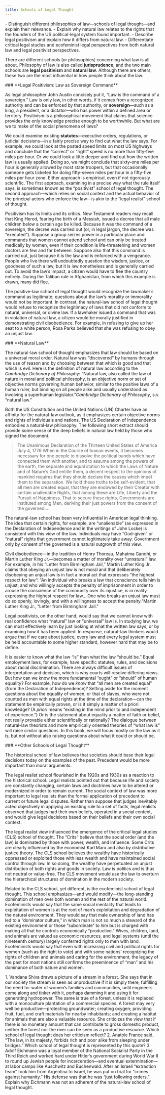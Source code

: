 ```yaml
---
title: Schools of Legal Thought
---
```

<div className="content-chunk" data-subsection-id = "Introduction-12t">
<info title="LEARNING OBJECTIVES">
    - Distinguish different philosophies of law—schools of legal thought—and explain their relevance.
    - Explain why natural law relates to the rights that the founders of the US political-legal system found important.
    - Describe legal positivism and explain how it differs from natural law. - Differentiate critical legal studies and ecofeminist legal perspectives from both natural law and legal positivist perspectives.
</info>

There are different schools (or philosophies) concerning what law is all about. Philosophy of law is also called **jurisprudence**, and the two main schools are **legal positivism** and **natural law**. Although there are others, these two are the most influential in how people think about the law.
</div>
<div className="content-chunk" data-subsection-id = "Legal-Positivism:-Law-as-Sovereign-Command-14t">
### **Legal Positivism: Law as Sovereign Command**

As legal philosopher John Austin concisely put it, “Law is the command of a sovereign.” Law is only law, in other words, if it comes from a recognized authority and can be enforced by that authority, or **sovereign**—such as a king, a president, or a dictator—who has power within a defined area or territory. Positivism is a philosophical movement that claims that science provides the only knowledge precise enough to be worthwhile. But what are we to make of the social phenomena of laws?

We could examine existing **statutes**—executive orders, regulations, or judicial decisions—in a fairly precise way to find out what the law says. For example, we could look at the posted speed limits on most US highways and conclude that the “correct” or “right” speed is no more than fifty-five miles per hour. Or we could look a little deeper and find out how the written law is usually applied. Doing so, we might conclude that sixty-one miles per hour is generally allowed by most state troopers, but that occasionally someone gets ticketed for doing fifty-seven miles per hour in a fifty-five miles per hour zone. Either approach is empirical, even if not rigorously scientific. The first approach, examining in a precise way what the rule itself says, is sometimes known as the “positivist” school of legal thought. The second approach—which relies on social context and the actual behavior of the principal actors who enforce the law—is akin to the “legal realist” school of thought.

Positivism has its limits and its critics. New Testament readers may recall that King Herod, fearing the birth of a Messiah, issued a decree that all male children below a certain age be killed. Because it was the command of a sovereign, the decree was carried out (or, in legal jargon, the decree was “executed”). Suppose a group seizes power in a particular place and commands that women cannot attend school and can only be treated medically by women, even if their condition is life-threatening and women doctors are few and far between. Suppose also that this command is carried out, just because it is the law and is enforced with a vengeance. People who live there will undoubtedly question the wisdom, justice, or goodness of such a law, but it is law nonetheless and is generally carried out. To avoid the law’s impact, a citizen would have to flee the country entirely. During the Taliban rule in Afghanistan, from which this example is drawn, many did flee.

The positive-law school of legal thought would recognize the lawmaker’s command as legitimate; questions about the law’s morality or immorality would not be important. In contrast, the natural-law school of legal thought would refuse to recognize the legitimacy of laws that did not conform to natural, universal, or divine law. If a lawmaker issued a command that was in violation of natural law, a citizen would be morally justified in demonstrating civil disobedience. For example, in refusing to give up her seat to a white person, Rosa Parks believed that she was refusing to obey an unjust law.<div className="content-chunk" data-subsection-id = "Natural-Law-13t">

</div>
<div>
### **Natural Law**

The natural-law school of thought emphasizes that law should be based on a universal moral order. Natural law was “discovered” by humans through the use of reason and by choosing between that which is good and that which is evil. Here is the definition of natural law according to the _Cambridge Dictionary of Philosophy_: “Natural law, also called the law of nature in moral and political philosophy, is an objective norm or set of objective norms governing human behavior, similar to the positive laws of a human ruler, but binding on all people alike and usually understood as involving a superhuman legislator.”_Cambridge Dictionary of Philosophy_, s.v. “natural law.”

Both the US Constitution and the United Nations (UN) Charter have an affinity for the natural-law outlook, as it emphasizes certain objective norms and rights of individuals and nations. The US Declaration of Independence embodies a natural-law philosophy. The following short extract should provide some sense of the deep beliefs in natural law held by those who signed the document.

<blockquote>The Unanimous Declaration of the Thirteen United States of America July 4, 1776 When in the Course of human events, it becomes necessary for one people to dissolve the political bands which have connected them with another, and to assume among the powers of the earth, the separate and equal station to which the Laws of Nature and of Nature’s God entitle them, a decent respect to the opinions of mankind requires that they should declare the causes which impel them to the separation. We hold these truths to be self-evident, that all men are created equal, that they are endowed by their Creator with certain unalienable Rights, that among these are Life, Liberty and the Pursuit of Happiness. That to secure these rights, Governments are instituted among Men, deriving their just powers from the consent of the governed.…</blockquote>
</div>
<div className="content-chunk" data-subsection-id = "Natural-Law-(cont)-15t">
The natural-law school has been very influential in American legal thinking. The idea that certain rights, for example, are “unalienable” (as expressed in the Declaration of Independence and in the writings of John Locke) is consistent with this view of the law. Individuals may have “God-given” or “natural” rights that government cannot legitimately take away. Government only by consent of the governed is a natural outgrowth of this view.

Civil disobedience—in the tradition of Henry Thoreau, Mahatma Gandhi, or Martin Luther King Jr.—becomes a matter of morality over “unnatural” law. For example, in his “Letter from Birmingham Jail,” Martin Luther King Jr. claims that obeying an unjust law is not moral and that deliberately disobeying an unjust law is in fact a moral act that expresses “the highest respect for law”: “An individual who breaks a law that conscience tells him is unjust, and who willingly accepts the penalty of imprisonment in order to arouse the conscience of the community over its injustice, is in reality expressing the highest respect for law.…One who breaks an unjust law must do so openly, lovingly, and with a willingness to accept the penalty.”Martin Luther King Jr., “Letter from Birmingham Jail.”

Legal positivists, on the other hand, would say that we cannot know with real confidence what “natural” law or “universal” law is. In studying law, we can most effectively learn by just looking at what the written law says, or by examining how it has been applied. In response, natural-law thinkers would argue that if we care about justice, every law and every legal system must be held accountable to some higher standard, however hard that may be to define.

It is easier to know what the law “is” than what the law “should be.” Equal employment laws, for example, have specific statutes, rules, and decisions about racial discrimination. There are always difficult issues of interpretation and decision, which is why courts will resolve differing views. But how can we know the more fundamental “ought” or “should” of human equality? For example, how do we _know_ that “all men are created equal” (from the Declaration of Independence)? Setting aside for the moment questions about the equality of women, or that of slaves, who were not counted as men with equal rights at the time of the declaration—can the statement be empirically proven, or is it simply a matter of a priori knowledge? (A _priori_ means “existing in the mind prior to and independent of experience.”) Or is the statement about equality a matter of faith or belief, not really provable either scientifically or rationally? The dialogue between natural-law theorists and more empirically oriented theories of “what law is” will raise similar questions. In this book, we will focus mostly on the law as it is, but not without also raising questions about what it could or should be.
</div>
<div className="content-chunk" data-subsection-id = "Other-Schools-of-Legal-Thought-16t">
### **Other Schools of Legal Thought**

The historical school of law believes that societies should base their legal decisions today on the examples of the past. Precedent would be more important than moral arguments.

The legal realist school flourished in the 1920s and 1930s as a reaction to the historical school. Legal realists pointed out that because life and society are constantly changing, certain laws and doctrines have to be altered or modernized in order to remain current. The social context of law was more important to legal realists than the formal application of precedent to current or future legal disputes. Rather than suppose that judges inevitably acted objectively in applying an existing rule to a set of facts, legal realists observed that judges had their own beliefs, operated in a social context, and would give legal decisions based on their beliefs and their own social context.

The legal realist view influenced the emergence of the critical legal studies (CLS) school of thought. The “Crits” believe that the social order (and the law) is dominated by those with power, wealth, and influence. Some Crits are clearly influenced by the economist Karl Marx and also by distributive justice theory. The CLS school believes the wealthy have historically oppressed or exploited those with less wealth and have maintained social control through law. In so doing, the wealthy have perpetuated an unjust distribution of both rights and goods in society. Law is politics and is thus not neutral or value-free. The CLS movement would use the law to overturn the hierarchical structures of domination in the modern society.

Related to the CLS school, yet different, is the ecofeminist school of legal thought. This school emphasizes—and would modify—the long-standing domination of men over both women and the rest of the natural world. Ecofeminists would say that the same social mentality that leads to exploitation of women is at the root of man’s exploitation and degradation of the natural environment. They would say that male ownership of land has led to a “dominator culture,” in which man is not so much a steward of the existing environment or those “subordinate” to him but is charged with making all that he controls economically “productive.” Wives, children, land, and animals are valued as economic resources, and legal systems (until the nineteenth century) largely conferred rights only to men with land. Ecofeminists would say that even with increasing civil and political rights for women (such as the right to vote) and with some nations’ recognizing the rights of children and animals and caring for the environment, the legacy of the past for most nations still confirms the preeminence of “man” and his dominance of both nature and women.

<callout>1. Vandana Shiva draws a picture of a stream in a forest. She says that in our society the stream is seen as unproductive if it is simply there, fulfilling the need for water of women’s families and communities, until engineers come along and tinker with it, perhaps damming it and using it for generating hydropower. The same is true of a forest, unless it is replaced with a monoculture plantation of a commercial species. A forest may very well be productive—protecting groundwater; creating oxygen; providing fruit, fuel, and craft materials for nearby inhabitants; and creating a habitat for animals that are also a valuable resource. She criticizes the view that if there is no monetary amount that can contribute to gross domestic product, neither the forest nor the river can be seen as a productive resource. Which school of legal thought does her criticism reflect? 2. Anatole France said, “The law, in its majesty, forbids rich and poor alike from sleeping under bridges.” Which school of legal thought is represented by this quote? 3. Adolf Eichmann was a loyal member of the National Socialist Party in the Third Reich and worked hard under Hitler’s government during World War II to round up Jewish people for incarceration—and eventual extermination—at labor camps like Auschwitz and Buchenwald. After an Israeli “extraction team” took him from Argentina to Israel, he was put on trial for “crimes against humanity.” His defense was that he was “just following orders.” Explain why Eichmann was not an adherent of the natural-law school of legal thought.</callout>
</div>
